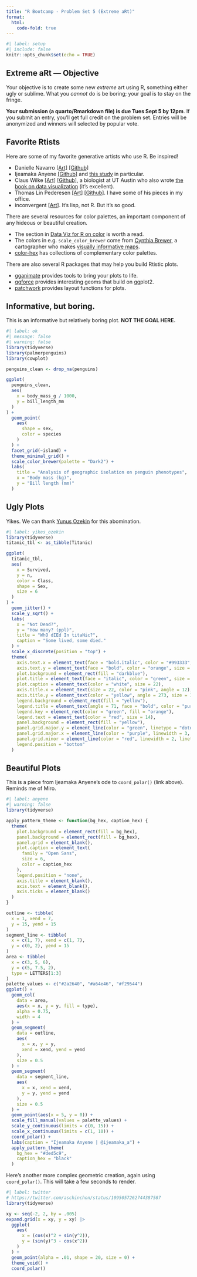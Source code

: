 ```yaml
---
title: "R Bootcamp - Problem Set 5 (Extreme aRt)"
format:
  html:
    code-fold: true
---
```


```r
#| label: setup
#| include: false
knitr::opts_chunk$set(echo = TRUE)
```

## Extreme aRt --- Objective

Your objective is to create some new *extreme* art using R, something either ugly or sublime. What you *cannot* do is be boring; your goal is to stay on the fringe.

**Your submission (a quarto/Rmarkdown file) is due Tues Sept 5 by 12pm**. If you submit an entry, you'll get full credit on the problem set. Entries will be anonymized and winners will selected by popular vote.

## Favorite Rtists

Here are some of my favorite generative artists who use R. Be inspired!

-   Danielle Navarro [[Art]](https://art.djnavarro.net/) [[Github]](https://github.com/djnavarro)
-   Ijeamaka Anyene [[Github]](https://github.com/Ijeamakaanyene) and [this study](https://ijeamakaanyene.github.io/patterns/zine/zine_radial_patterns.html#1) in particular.
-   Claus Wilke [[Art]](https://clauswilke.com/art/) [[Github]](https://github.com/clauswilke), a biologist at UT Austin who also wrote [the book on data visualization](https://clauswilke.com/dataviz/) (it's excellent).
-   Thomas Lin Pederesen [[Art]](https://www.data-imaginist.com/art) [[Github](https://github.com/thomasp85)]. I have some of his pieces in my office.
-   inconvergent [[Art]](https://github.com/inconvergent/weird). It's lisp, not R. But it's so good.

There are several resources for color palettes, an important component of any hideous or beautiful creation.

-   The section in [Data Viz for R on color](https://clauswilke.com/dataviz/color-basics.html) is worth a read.
-   The colors in e.g. `scale_color_brewer` come from [Cynthia Brewer](https://en.wikipedia.org/wiki/Cynthia_Brewer), a cartographer who makes [visually informative maps](https://colorbrewer2.org/#type=sequential&scheme=BuGn&n=3).
-   [color-hex](https://www.color-hex.com/color-palettes/) has collections of complementary color palettes.

There are also several R packages that may help you build Rtistic plots.

- [gganimate](https://gganimate.com/) provides tools to bring your plots to life. 
- [ggforce](https://ggforce.data-imaginist.com/) provides interesting geoms that build on ggplot2.
- [patchwork](https://github.com/thomasp85/patchwork) provides layout functions for plots.

## Informative, but boring.

This is an informative but relatively boring plot. **NOT THE GOAL HERE.**

```r
#| label: ok
#| message: false
#| warning: false
library(tidyverse)
library(palmerpenguins)
library(cowplot)

penguins_clean <- drop_na(penguins)

ggplot(
  penguins_clean,
  aes(
    x = body_mass_g / 1000,
    y = bill_length_mm
  )
) +
  geom_point(
    aes(
      shape = sex,
      color = species
    )
  ) +
  facet_grid(~island) +
  theme_minimal_grid() +
  scale_color_brewer(palette = "Dark2") +
  labs(
    title = "Analysis of geographic isolation on penguin phenotypes",
    x = "Body mass (kg)",
    y = "Bill length (mm)"
  )
```

## Ugly Plots

Yikes. We can thank [Yunus Ozekin](https://twitter.com/yozekin) for this abomination.

```r
#| label: yikes_ozekin
library(tidyverse)
titanic_tbl <- as_tibble(Titanic)

ggplot(
  titanic_tbl,
  aes(
    x = Survived,
    y = n,
    color = Class,
    shape = Sex,
    size = 6
  )
) +
  geom_jitter() +
  scale_y_sqrt() +
  labs(
    x = "Not Dead?",
    y = "How many? (ppl)",
    title = "WhO dIEd In titaNic?",
    caption = "Some lived, some died."
  ) +
  scale_x_discrete(position = "top") +
  theme(
    axis.text.x = element_text(face = "bold.italic", color = "#993333", size = 18, angle = 180),
    axis.text.y = element_text(face = "bold", color = "orange", size = 18, angle = 135),
    plot.background = element_rect(fill = "darkblue"),
    plot.title = element_text(face = "italic", color = "green", size = 48, angle = 183),
    plot.caption = element_text(color = "white", size = 22),
    axis.title.x = element_text(size = 22, color = "pink", angle = 12),
    axis.title.y = element_text(color = "yellow", angle = 273, size = 17),
    legend.background = element_rect(fill = "yellow"),
    legend.title = element_text(angle = 71, face = "bold", color = "purple", size = 12),
    legend.key = element_rect(color = "green", fill = "orange"),
    legend.text = element_text(color = "red", size = 14),
    panel.background = element_rect(fill = "yellow"),
    panel.grid.major.y = element_line(color = "green", linetype = "dotdash", linewidth = 1.2),
    panel.grid.major.x = element_line(color = "purple", linewidth = 3, linetype = "twodash"),
    panel.grid.minor = element_line(color = "red", linewidth = 2, linetype = "dashed"),
    legend.position = "bottom"
  )
```

## Beautiful Plots

This is a piece from Ijeamaka Anyene's ode to `coord_polar()` (link above). Reminds me of Miro.

```r
#| label: anyene
#| warning: false
library(tidyverse)

apply_pattern_theme <- function(bg_hex, caption_hex) {
  theme(
    plot.background = element_rect(fill = bg_hex),
    panel.background = element_rect(fill = bg_hex),
    panel.grid = element_blank(),
    plot.caption = element_text(
      family = "Open Sans",
      size = 6,
      color = caption_hex
    ),
    legend.position = "none",
    axis.title = element_blank(),
    axis.text = element_blank(),
    axis.ticks = element_blank()
  )
}

outline <- tibble(
  x = 1, xend = 7,
  y = 15, yend = 15
)
segment_line <- tibble(
  x = c(1, 7), xend = c(1, 7),
  y = c(0, 2), yend = 15
)
area <- tibble(
  x = c(3, 5, 6),
  y = c(5, 7.5, 2),
  type = LETTERS[1:3]
)
palette_values <- c("#2a2640", "#a64e46", "#f29544")
ggplot() +
  geom_col(
    data = area,
    aes(x = x, y = y, fill = type),
    alpha = 0.75,
    width = 4
  ) +
  geom_segment(
    data = outline,
    aes(
      x = x, y = y,
      xend = xend, yend = yend
    ),
    size = 0.5
  ) +
  geom_segment(
    data = segment_line,
    aes(
      x = x, xend = xend,
      y = y, yend = yend
    ),
    size = 0.5
  ) +
  geom_point(aes(x = 5, y = 0)) +
  scale_fill_manual(values = palette_values) +
  scale_y_continuous(limits = c(0, 15)) +
  scale_x_continuous(limits = c(1, 10)) +
  coord_polar() +
  labs(caption = "Ijeamaka Anyene | @ijeamaka_a") +
  apply_pattern_theme(
    bg_hex = "#ded5c9",
    caption_hex = "black"
  )
```

Here's another more complex geometric creation, again using `coord_polar()`. This will take a few seconds to render.

```r
#| label: twitter
# https://twitter.com/aschinchon/status/1095057262744387587
library(tidyverse)

xy <- seq(-2, 2, by = .005)
expand.grid(x = xy, y = xy) |>
  ggplot(
    aes(
      x = (cos(x)^2 + sin(y^2)),
      y = (sin(y)^3 - cos(x^2))
    )
  ) +
  geom_point(alpha = .01, shape = 20, size = 0) +
  theme_void() +
  coord_polar()
```
